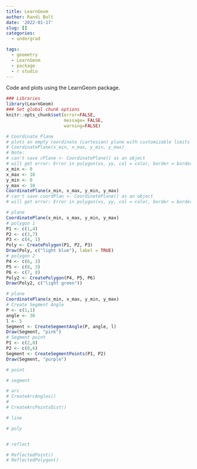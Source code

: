 ```yaml
---
title: LearnGeom
author: Randi Bolt
date: '2022-01-17'
slug: []
categories:
  - undergrad

tags:
  - geometry
  - LearnGeom
  - package
  - r studio
---
```


Code and plots using the LearnGeom package. 

```r
### Libraries  
library(LearnGeom)
### Set global chunk options 
knitr::opts_chunk$set(error=FALSE, 
                      message= FALSE,
                      warning=FALSE)
```

```r
# Coordinate Plane 
# plots an empty coordinate (cartesian) plane with customizable limits for the X and Y axis.
# CoordinatePlane(x_min, x_max, y_min, y_max)
# Note: 
# can't save cPlane <- CoordinatePlane() as an object
# will get error: Error in polygon(xx, yy, col = color, border = border) : plot.new has not been called yet
x_min <- 0
x_max <- 10
y_min <- 0
y_max <- 10
CoordinatePlane(x_min, x_max, y_min, y_max)
# can't save coordPlan <- CoordinatePlane() as an object
# will get error: Error in polygon(xx, yy, col = color, border = border) : plot.new has not been called yet
```

```r
# plane 
CoordinatePlane(x_min, x_max, y_min, y_max)
# polygon 1 
P1 <- c(1,4)
P2 <- c(3,7)
P3 <- c(4, 1)
Poly <- CreatePolygon(P1, P2, P3)
Draw(Poly, c("light blue"), label = TRUE)
# polygon 2 
P4 <- c(6, 3)
P5 <- c(8, 3)
P6 <- c(7, 8)
Poly2 <- CreatePolygon(P4, P5, P6)
Draw(Poly2, c("light green"))
```

```r
# plane 
CoordinatePlane(x_min, x_max, y_min, y_max)
# Create Segment Angle
P <- c(1,1)
angle <- 30
l <- 5
Segment <- CreateSegmentAngle(P, angle, l)
Draw(Segment, "pink")
# Segment point
P1 <- c(2,8)
P2 <- c(8,6)
Segment <- CreateSegmentPoints(P1, P2)
Draw(Segment, "purple")
```


```r
# point 

# segment

# arc
# CreateArcAngles()
# 
# CreateArcPointsDist()

# line 

# poly 


# reflect  

# ReflectedPoint()
# ReflectedPolygon()
```